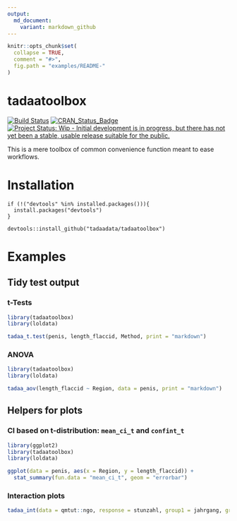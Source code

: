 ```yaml
---
output:
  md_document:
    variant: markdown_github
---
```


<!-- README.md is generated from README.Rmd. Please edit that file -->

```r
knitr::opts_chunk$set(
  collapse = TRUE,
  comment = "#>",
  fig.path = "examples/README-"
)
```

# tadaatoolbox   

[![Build Status](https://travis-ci.org/tadaadata/tadaatoolbox.svg)](https://travis-ci.org/tadaadata/tadaatoolbox)
[![CRAN_Status_Badge](http://www.r-pkg.org/badges/version/qmtut)](http://cran.r-project.org/package=qmtut)
[![Project Status: Wip - Initial development is in progress, but there has not yet been a stable, usable release suitable for the public.](http://www.repostatus.org/badges/0.1.0/wip.svg)](http://www.repostatus.org/#wip)

This is a mere toolbox of common convenience function meant to ease workflows.

# Installation

```
if (!("devtools" %in% installed.packages())){
  install.packages("devtools")
}

devtools::install_github("tadaadata/tadaatoolbox")
```

# Examples

## Tidy test output

### t-Tests

```r
library(tadaatoolbox)
library(loldata)

tadaa_t.test(penis, length_flaccid, Method, print = "markdown")
```

### ANOVA

```r
library(tadaatoolbox)
library(loldata)

tadaa_aov(length_flaccid ~ Region, data = penis, print = "markdown")
```

## Helpers for plots

### CI based on t-distribution: `mean_ci_t` and `confint_t`

```r
library(ggplot2)
library(tadaatoolbox)
library(loldata)

ggplot(data = penis, aes(x = Region, y = length_flaccid)) +
  stat_summary(fun.data = "mean_ci_t", geom = "errorbar")
```

### Interaction plots

```r
tadaa_int(data = qmtut::ngo, response = stunzahl, group1 = jahrgang, group2 = geschl)
```

